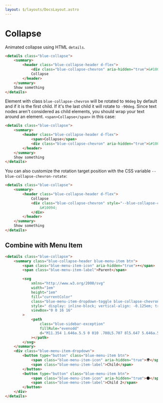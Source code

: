 ```yaml
---
layout: $/layouts/DocsLayout.astro
---
```



# Collapse

Animated collapse using HTML `details`.

```html use:RenderBlock
<details class="blue-collapse">
    <summary>
        <header class="blue-collapse-header d-flex">
            <div class="blue-collapse-chevron" aria-hidden="true">&#10095;</div>
            Collapse
        </header>
    </summary>
    Show something
</details>
```

Element with class `blue-collapse-chevron` will be rotated to `90deg` by default and if it is the first child.
If it's the last child it will rotate to `-90deg`. Since text nodes aren't considered as child elements, you should wrap your text around an element.
`<span>Collapse</span>` in this case:

```html use:RenderBlock
<details class="blue-collapse">
    <summary>
        <header class="blue-collapse-header d-flex">
            <span>Collapse</span>
            <div class="blue-collapse-chevron" aria-hidden="true">&#10094;</div>
        </header>
    </summary>
    Show something
</details>
```

You can also customize the rotation target position with the CSS variable `--blue-collapse-chevron-rotate`:

```html use:RenderBlock
<details class="blue-collapse">
    <summary>
        <header class="blue-collapse-header d-flex">
            Collapse
            <div class="blue-collapse-chevron" style="--blue-collapse-chevron-rotate: -45deg" aria-hidden="true">
                &#10094;
            </div>
        </header>
    </summary>
    Show something
</details>
```

## Combine with Menu Item

```html use:RenderBlock
<details class="blue-collapse">
    <summary class="blue-collapse-header blue-menu-item btn">
        <span class="blue-menu-item-icon" aria-hidden="true">☀️</span>
        <span class="blue-menu-item-label">Parent</span>

        <svg
            xmlns="http://www.w3.org/2000/svg"
            width="1em"
            height="1em"
            fill="currentColor"
            class="blue-menu-item-dropdown-toggle blue-collapse-chevron blue-menu-item-chevron ms-auto"
            style=" display: inline-block; vertical-align: -0.125em; transition: transform 0.2s;"
            viewBox="0 0 16 16"
        >
            <path
                class="blue-sidebar-exception"
                fillRule="evenodd"
                d="M11.354 1.646a.5.5 0 010 .708L5.707 8l5.647 5.646a.5.5 0 01-.708.708l-6-6a.5.5 0 010-.708l6-6a.5.5 0 01.708 0"
            ></path>
        </svg>
    </summary>
    <div class="blue-menu-item-dropdown">
        <button type="button" class="blue-menu-item btn">
            <span class="blue-menu-item-icon" aria-hidden="true">🌍</span>
            <span class="blue-menu-item-label">Child</span>
        </button>
        <button type="button" class="blue-menu-item btn">
            <span class="blue-menu-item-icon" aria-hidden="true">🌑</span>
            <span class="blue-menu-item-label">Child 2</span>
        </button>
    </div>
</details>
```
